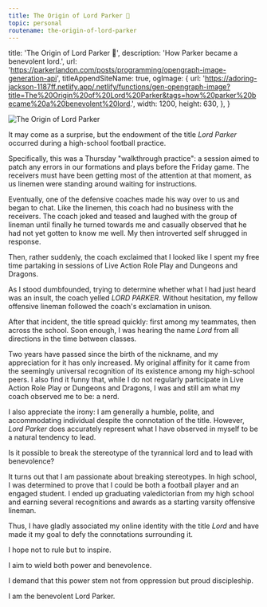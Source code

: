 ```yaml
---
title: The Origin of Lord Parker 👑
topic: personal
routename: the-origin-of-lord-parker
---
```


  title: 'The Origin of Lord Parker 👑',
  description: 'How Parker became a benevolent lord.',
  url:
    'https://parkerlandon.com/posts/programming/opengraph-image-generation-api',
  titleAppendSiteName: true,
  ogImage: {
    url:
      'https://adoring-jackson-1187ff.netlify.app/.netlify/functions/gen-opengraph-image?title=The%20Origin%20of%20Lord%20Parker&tags=how%20parker%20became%20a%20benevolent%20lord.',
    width: 1200,
    height: 630,
  },
}

![The Origin of Lord Parker](/images/posts/the-origin-of-lord-parker.png)

It may come as a surprise, but the endowment of the title _Lord Parker_ occurred during a high-school football practice.

Specifically, this was a Thursday "walkthrough practice": a session aimed to patch any errors in our formations and plays before the Friday game. The receivers must have been getting most of the attention at that moment, as us linemen were standing around waiting for instructions.

Eventually, one of the defensive coaches made his way over to us and began to chat. Like the linemen, this coach had no business with the receivers. The coach joked and teased and laughed with the group of lineman until finally he turned towards me and casually observed that he had not yet gotten to know me well. My then introverted self shrugged in response.

Then, rather suddenly, the coach exclaimed that I looked like I spent my free time partaking in sessions of Live Action Role Play and Dungeons and Dragons.

As I stood dumbfounded, trying to determine whether what I had just heard was an insult, the coach yelled _LORD PARKER_. Without hesitation, my fellow offensive lineman followed the coach's exclamation in unison.

After that incident, the title spread quickly: first among my teammates, then across the school. Soon enough, I was hearing the name _Lord_ from all directions in the time between classes.

Two years have passed since the birth of the nickname, and my appreciation for it has only increased. My original affinity for it came from the seemingly universal recognition of its existence among my high-school peers. I also find it funny that, while I do not regularly participate in Live Action Role Play or Dungeons and Dragons, I was and still am what my coach observed me to be: a nerd.

I also appreciate the irony: I am generally a humble, polite, and accommodating individual despite the connotation of the title. However, _Lord Parker_ does accurately represent what I have observed in myself to be a natural tendency to lead.

Is it possible to break the stereotype of the tyrannical lord and to lead with benevolence?

It turns out that I am passionate about breaking stereotypes. In high school, I was determined to prove that I could be both a football player and an engaged student. I ended up graduating valedictorian from my high school and earning several recognitions and awards as a starting varsity offensive lineman.

Thus, I have gladly associated my online identity with the title _Lord_ and have made it my goal to defy the connotations surrounding it.

I hope not to rule but to inspire.

I aim to wield both power and benevolence.

I demand that this power stem not from oppression but proud discipleship.

I am the benevolent Lord Parker.


